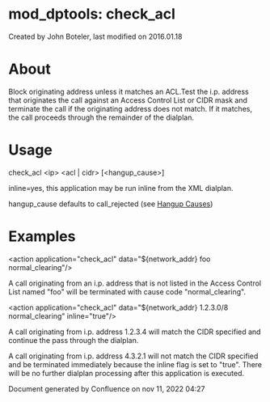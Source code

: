 
# mod_dptools: check_acl 

 Created by  John Boteler, last modified on 2016.01.18

# About

Block originating address unless it matches an ACL.Test the i.p. address that originates the call against an Access Control List or CIDR mask and terminate the call if the originating address does not match. If it matches, the call proceeds through the remainder of the dialplan.

# Usage

check_acl &lt;ip> &lt;acl | cidr> [&lt;hangup_cause>]

inline=yes, this application may be run inline from the XML dialplan.

hangup\_cause defaults to call\_rejected (see [Hangup Causes](../../Troubleshooting-Debugging/Hangup-Cause-Code-Table_3964945.mdx#about))

# Examples

&lt;action application="check_acl" data="${network_addr} foo normal_clearing"/>

A call originating from an i.p. address that is not listed in the Access Control List named "foo" will be terminated with cause code "normal\_clearing".

&lt;action application="check_acl" data="${network_addr} 1.2.3.0/8 normal_clearing" inline="true"/>

A call originating from i.p. address 1.2.3.4 will match the CIDR specified and continue the pass through the dialplan.

A call originating from i.p. address 4.3.2.1 will not match the CIDR specified and be terminated immediately because the inline flag is set to "true". There will be no further dialplan processing after this application is executed.

Document generated by Confluence on nov 11, 2022 04:27
